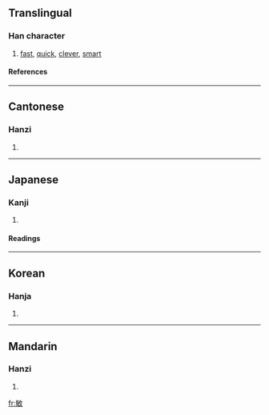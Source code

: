 ==Translingual==
===Han character===
{{Han char|rn=66|rad=攴|as=07|sn=11|four=8854<sub>0</sub>|canj=人卜人大 (OYOK)}}
# [[fast]], [[quick]], [[clever]], [[smart]]
====References====
{{Han ref|kx=0471.040|dkj=13202|dj=0823.050|hdz=21463.010|uh=654F|ud=25935|bh=B1D3|bd=45523}}
----
==Cantonese==
===Hanzi===
{{yue-hanzi|jyut=|y=man5}}
# {{defn|Cantonese}}
----
==Japanese==
===Kanji===
{{ja-kanji|grade=c|rs=攴07}}
# {{defn|Japanese}} 
====Readings====
{{ja-readings|on=[[びん]] (bin), [[みん]] (min)|kun=[[とし]] (toshi), [[さとい]] (satoi)}}
----
==Korean==
===Hanja===
{{ko-hanja|hangeul=민|eumhun=|rv=min|mr=min|y=min}}
# {{defn|Korean}}
----
==Mandarin==
===Hanzi===
{{cmn-hanzi|pin=[[ào]] (ao4), [[mǐn]] (min3)|wg=ao<sup>4</sup>, min<sup>3</sup>}}
# {{defn|Mandarin}}

[[fr:敏]]